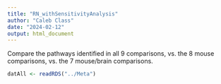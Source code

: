 ```yaml
---
title: "RN_withSensitivityAnalysis"
author: "Caleb Class"
date: "2024-02-12"
output: html_document
---
```


Compare the pathways identified in all 9 comparisons, vs. the 8 mouse comparisons,
vs. the 7 mouse/brain comparisons.


```r

datAll <- readRDS("../Meta")

```